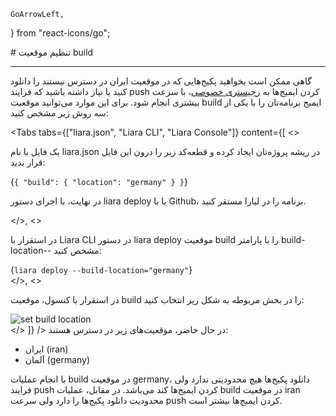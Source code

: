     GoArrowLeft,
} from "react-icons/go";


<Layout>
<Head>
<title>مستندات تنظیم موقعیت build در پلتفرم  - لیارا</title>

<meta property="og:title" content="مستندات خدمات رایانش ابری لیارا" />
<meta property="og:description" content="مستندات مربوط به تنظیم موقعیت build برنامه‌ها در لیارا"  />
<meta property="og:image" content="https://files.liara.ir/liara/logos/liara-poster.jpg" />
</Head>
# تنظیم موقعیت build

<hr className="mb-2" />
گاهی ممکن است بخواهید پکیج‌هایی که در موقعیت ایران در دسترس نیستند را دانلود کنید یا نیاز داشته باشید که فرایند push کردن ایمیج‌ها به <a href="../private-registry" className="text-[#2196f3] ">رجیستری خصوصی</a>، با سرعت بیشتری انجام شود. برای این موارد می‌توانید موقعیت build ایمیج برنامه‌تان را با یکی از سه روش زیر مشخص کنید:

<Tabs 
    tabs={["liara.json", "Liara CLI", "Liara Console"]} 
    content={[
    <>
    <p>
    یک فایل با نام <Important>liara.json</Important> در ریشه‌ پروژه‌تان ایجاد کرده و قطعه‌کد زیر را درون این فایل قرار بدید:
    </p>
    <div className='h-2' />
    <div dir="ltr">
    <Highlight className="json">
        {`{
  "build": {
     "location": "germany"
  }
}`}
    </Highlight>
    </div>
    <div className='h-2' />
    <p>
    در نهایت، با اجرای دستور <Important>liara deploy</Important> یا با Github، برنامه را در لیارا مستقر کنید.
    </p>
    </>,
    <>
    <p>
    در استقرار با Liara CLI در دستور <Important>liara deploy</Important> موقعیت build را با پارامتر <Important>build-location--</Important> مشخص کنید:
    </p>
    <div className='h-2' />
    <div dir="ltr">
    <Highlight className="json">
        {`liara deploy --build-location="germany"`}
    </Highlight>
    </div>
    <div className='h-2' />
    </>,
    <>
    <p>
        در استقرار با کنسول، موقعیت build را در بخش مربوطه به شکل زیر انتخاب کنید:
    </p>
    <div className='h-2' />
    <img src="https://files.liara.ir/liara/docs/set-build-location.png" alt="set build location" />
    <div className='h-2' />
    </>
]} 
/>
در حال حاضر، موقعیت‌های زیر در دسترس هستند:
<div className='h-2' />
<ul>
    <li>ایران (iran)</li>
    <li>آلمان (germany)</li>
</ul>
<div className='h-2' />

<Alert variant="info">
<p>
با انجام عملیات build در موقعیت germany، دانلود پکیج‌ها هیچ محدودیتی ندارد ولی فرایند push کردن ایمیج‌ها کند می‌باشد. در مقابل، عملیات build در موقعیت iran محدودیت دانلود پکیج‌ها را دارد ولی سرعت push کردن ایمیج‌ها بیشتر است.
</p>
</Alert>

</Layout>